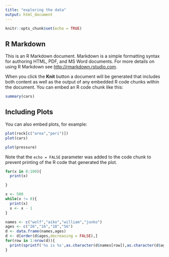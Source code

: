 ```yaml
---
title: "exploring the data"
output: html_document
---
```


```r
knitr::opts_chunk$set(echo = TRUE)
```

## R Markdown

This is an R Markdown document. Markdown is a simple formatting syntax for authoring HTML, PDF, and MS Word documents. For more details on using R Markdown see <http://rmarkdown.rstudio.com>.

When you click the **Knit** button a document will be generated that includes both content as well as the output of any embedded R code chunks within the document. You can embed an R code chunk like this:

```r
summary(cars)
```

## Including Plots

You can also embed plots, for example:
```r
plot(rock[c("area","peri")])
plot(cars)
```
```r
plot(pressure)
```

Note that the `echo = FALSE` parameter was added to the code chunk to prevent printing of the R code that generated the plot.
```r
for(x in 0:100){
  print(x)

}
```

```r
x <- 500
while(x != 0){
  print(x)
  x <- x - 1
}
```


```r
names <- c("wolf","aiko","william","junko")
ages <- c("26","16","18","56")
d <- data.frame(names,ages)
d <- d[order(d$ages,decreasing = FALSE),]
for(row in 1:nrow(d)){
  print(sprintf('%s is %s',as.character(d$names[row]),as.character(d$ages[row])))
}

```
